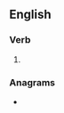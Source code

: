 ==English==

===Verb===
{{head|en|verb form}}

# {{en-third-person singular of|sign in}}

===Anagrams===
* {{anagrams|en|a=giinnss|sinsign}}